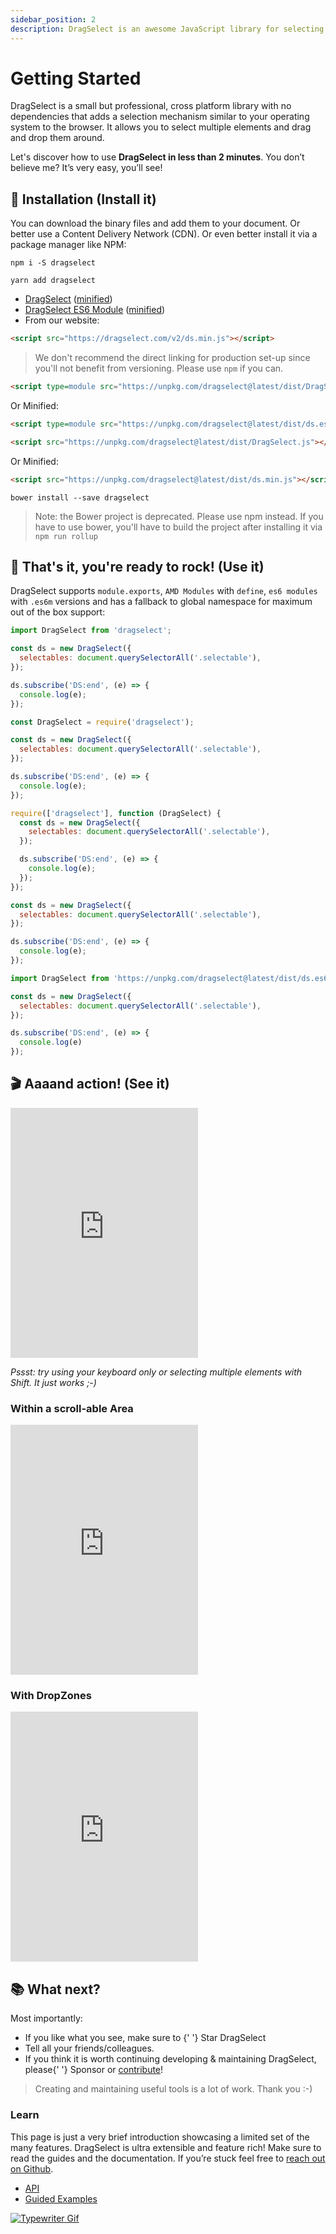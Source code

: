 ```yaml
---
sidebar_position: 2
description: DragSelect is an awesome JavaScript library for selecting multiple elements on the web. This tutorial will show you how to use it.
---
```


# Getting Started

DragSelect is a small but professional, cross platform library with no dependencies that adds a selection mechanism similar to your operating system to the browser. It allows you to select multiple elements and drag and drop them around.  

Let's discover how to use **DragSelect in less than 2 minutes**. You don’t believe me? It’s very easy, you’ll see!

## 🧩 Installation (Install it)

You can download the binary files and add them to your document.
Or better use a Content Delivery Network (CDN).
Or even better install it via a package manager like NPM:

<Tabs>
  <TabItem value="npm" label="NPM" default>

```
npm i -S dragselect
```

  </TabItem>
  <TabItem value="yarn" label="Yarn">

```
yarn add dragselect
```

  </TabItem>
  <TabItem value="download" label="Download">

  - [DragSelect](https://dragselect.com/v2/DragSelect.js) ([minified](https://dragselect.com/v2/ds.min.js))
  - [DragSelect ES6 Module](https://dragselect.com/v2/DragSelect.es6m.js) ([minified](https://dragselect.com/v2/ds.es6m.min.js))
  - From our website:

```html
<script src="https://dragselect.com/v2/ds.min.js"></script>
```
  > We don't recommend the direct linking for production set-up since you'll not benefit from versioning. Please use `npm` if you can.

  </TabItem>
  <TabItem value="cdn" label="CDN">
    <Tabs>
  <TabItem value="modules" label="Modules" default>

```html
<script type=module src="https://unpkg.com/dragselect@latest/dist/DragSelect.es6m.js"></script>
```
Or Minified:
```html
<script type=module src="https://unpkg.com/dragselect@latest/dist/ds.es6m.min.js"></script>
```

  </TabItem>
  <TabItem value="traditional" label="Traditional" default>

```html
<script src="https://unpkg.com/dragselect@latest/dist/DragSelect.js"></script>
```
Or Minified:
```html
<script src="https://unpkg.com/dragselect@latest/dist/ds.min.js"></script>
```

  </TabItem>
    </Tabs>
  </TabItem>
  <TabItem value="bower" label="Bower (deprecated)" default>

```console
bower install --save dragselect
```

  > Note: the Bower project is deprecated. Please use npm instead. If you have to use bower, you'll have to build the project after installing it via `npm run rollup`

  </TabItem>
</Tabs>

## 🎸 That's it, you're ready to rock! (Use it)  

DragSelect supports `module.exports`, `AMD Modules` with `define`, `es6 modules` with `.es6m` versions and has a fallback to global namespace for maximum out of the box support:

<Tabs>
  <TabItem value="es6" label="ES6" default>

```js
import DragSelect from 'dragselect';

const ds = new DragSelect({
  selectables: document.querySelectorAll('.selectable'),
});

ds.subscribe('DS:end', (e) => {
  console.log(e);
});
```

  </TabItem>
  <TabItem value="commonjs" label="CommonJS">

```js
const DragSelect = require('dragselect');

const ds = new DragSelect({
  selectables: document.querySelectorAll('.selectable'),
});

ds.subscribe('DS:end', (e) => {
  console.log(e);
});
```

  </TabItem>
  <TabItem value="amd" label="AMD">

```js
require(['dragselect'], function (DragSelect) {
  const ds = new DragSelect({
    selectables: document.querySelectorAll('.selectable'),
  });

  ds.subscribe('DS:end', (e) => {
    console.log(e);
  });
});
```

  </TabItem>
  <TabItem value="global" label="Global">

```js
const ds = new DragSelect({
  selectables: document.querySelectorAll('.selectable'),
});

ds.subscribe('DS:end', (e) => {
  console.log(e);
});
```

  </TabItem>
  <TabItem value="cdn" label="From CDN">

```js
import DragSelect from 'https://unpkg.com/dragselect@latest/dist/ds.es6m.min.js'

const ds = new DragSelect({
  selectables: document.querySelectorAll('.selectable'),
});

ds.subscribe('DS:end', (e) => {
  console.log(e)
});
```

  </TabItem>
</Tabs>

## 🎬 Aaaand action! (See it)

<iframe height="400" style={{ width: '100%' }} scrolling="no" title="DragSelect" src="https://codepen.io/ThibaultJanBeyer/embed/prpwYG?default-tab=result&editable=true&theme-id=dark" frameBorder="no" loading="lazy" allowtransparency="true" allowFullScreen>
  See <a href="https://codepen.io/ThibaultJanBeyer/pen/prpwYG">this Pen about DragSelect</a> on CodePen.
</iframe>

*Pssst: try using your keyboard only or selecting multiple elements with Shift. It just works ;-)*

### Within a scroll-able Area

<iframe height="400" style={{ width: '100%' }} scrolling="no" title="DragSelect with Scrollable AREA" src="https://codepen.io/ThibaultJanBeyer/embed/Nvobgq?default-tab=result&editable=true&theme-id=dark" frameBorder="no" loading="lazy" allowtransparency="true" allowFullScreen>
  See <a href="https://codepen.io/ThibaultJanBeyer/pen/Nvobgq">this Pen about DragSelect</a> on CodePen.
</iframe>

### With DropZones

<iframe height="400" style={{ width: '100%' }} scrolling="no" title="DragSelect with Scrollable AREA" src="https://codepen.io/ThibaultJanBeyer/embed/bGKgVxp?default-tab=result&editable=true&theme-id=dark" frameBorder="no" loading="lazy" allowtransparency="true" allowFullScreen>
  See <a href="https://codepen.io/ThibaultJanBeyer/pen/bGKgVxp">this Pen about DragSelect</a> on CodePen.
</iframe>

## 📚 What next?

Most importantly:

<ul>
<li>If you like what you see, make sure to {' '}
<GitHubButton
  href="https://github.com/ThibaultJanBeyer/DragSelect"
  data-icon="octicon-star"
  data-show-count="true"
  aria-label="Star ThibaultJanBeyer/DragSelect on GitHub"
>
  Star
</GitHubButton> DragSelect</li>
<li>Tell all your friends/colleagues.</li>
<li>If you think it is worth continuing developing & maintaining DragSelect, please{' '}
<GitHubButton
  href="https://github.com/sponsors/ThibaultJanBeyer"
  data-icon="octicon-heart"
  aria-label="Sponsor @ThibaultJanBeyer on GitHub"
>
  Sponsor
</GitHubButton> or <a href="https://github.com/ThibaultJanBeyer/DragSelect/blob/master/CONTRIBUTING.md">contribute</a>!
</li>
</ul>

> Creating and maintaining useful tools is a lot of work. Thank you :-)

### Learn
This page is just a very brief introduction showcasing a limited set of the many features. 
DragSelect is ultra extensible and feature rich!
Make sure to read the guides and the documentation. If you’re stuck feel free to [reach out on Github](https://github.com/ThibaultJanBeyer/DragSelect).

- [API](/docs/category/API)
- [Guided Examples](/docs/category/guided-examples)

[![Typewriter Gif](/img/typewriter.gif)](https://thibaultjanbeyer.com/)
